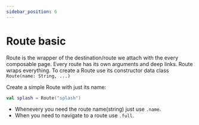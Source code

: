 ```yaml
---
sidebar_position: 6
---
```


# Route basic

Route is the wrapper of the destination/route we attach with the every composable page.
Every route has its own arguments and deep links. Route wraps everything.
To create a Route use its constructor data class `Route(name: String, ...)`

Create a simple Route with just its name:
```kotlin
val splash = Route("splash")
```

* Whenevery you need the route name(string) just use `.name`.
* When you need to navigate to a route use `.full`.
